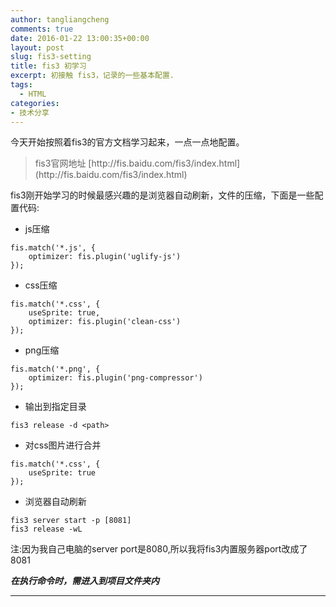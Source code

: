 ```yaml
---
author: tangliangcheng
comments: true
date: 2016-01-22 13:00:35+00:00
layout: post
slug: fis3-setting
title: fis3 初学习
excerpt: 初接触 fis3，记录的一些基本配置.
tags:
  - HTML
categories:
- 技术分享
---
```


今天开始按照着fis3的官方文档学习起来，一点一点地配置。


<blockquote>fis3官网地址 [http://fis.baidu.com/fis3/index.html](http://fis.baidu.com/fis3/index.html)</blockquote>


fis3刚开始学习的时候最感兴趣的是浏览器自动刷新，文件的压缩，下面是一些配置代码:

  * js压缩

```
fis.match('*.js', {
    optimizer: fis.plugin('uglify-js')
});
```

  * css压缩

```
fis.match('*.css', {
    useSprite: true,
    optimizer: fis.plugin('clean-css')
});
```

  * png压缩

```
fis.match('*.png', {
    optimizer: fis.plugin('png-compressor')
});
```
	
  * 输出到指定目录
    
```
fis3 release -d <path>
```

  * 对css图片进行合并

```
fis.match('*.css', {
    useSprite: true
});
```

  * 浏览器自动刷新

```
fis3 server start -p [8081]
fis3 release -wL
```


注:因为我自己电脑的server port是8080,所以我将fis3内置服务器port改成了8081


***在执行命令时，需进入到项目文件夹内***


* * *




